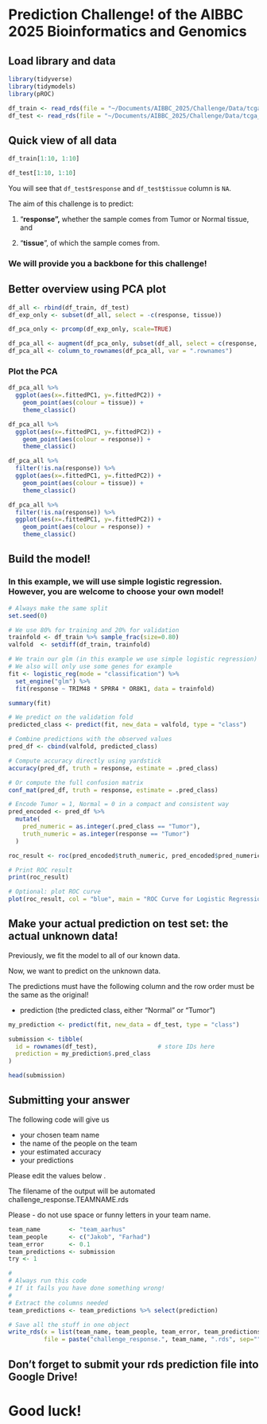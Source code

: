# Prediction Challenge! of the AIBBC 2025 Bioinformatics and Genomics 

## Load library and data

```r
library(tidyverse)
library(tidymodels)
library(pROC)
```

```r
df_train <- read_rds(file = "~/Documents/AIBBC_2025/Challenge/Data/tcga_train.rds") 
df_test <- read_rds(file = "~/Documents/AIBBC_2025/Challenge/Data/tcga_test.rds") 
```

## Quick view of all data

```r
df_train[1:10, 1:10]
```

```r
df_test[1:10, 1:10]
```

You will see that `df_test$response` and `df_test$tissue` column is `NA`.

The aim of this challenge is to predict:

1)  "**response",** whether the sample comes from Tumor or Normal tissue, and

2)  "**tissue**", of which the sample comes from.

### We will provide you a backbone for this challenge!

## Better overview using PCA plot

```r
df_all <- rbind(df_train, df_test)
df_exp_only <- subset(df_all, select = -c(response, tissue))
```

```r
df_pca_only <- prcomp(df_exp_only, scale=TRUE)
```

```r
df_pca_all <- augment(df_pca_only, subset(df_all, select = c(response, tissue)))
df_pca_all <- column_to_rownames(df_pca_all, var = ".rownames")
```

### Plot the PCA

```r
df_pca_all %>% 
  ggplot(aes(x=.fittedPC1, y=.fittedPC2)) +
    geom_point(aes(colour = tissue)) +
    theme_classic()
```

```r
df_pca_all %>% 
  ggplot(aes(x=.fittedPC1, y=.fittedPC2)) +
    geom_point(aes(colour = response)) +
    theme_classic()
```

```r
df_pca_all %>% 
  filter(!is.na(response)) %>% 
  ggplot(aes(x=.fittedPC1, y=.fittedPC2)) +
    geom_point(aes(colour = tissue)) +
    theme_classic()
```

```r
df_pca_all %>% 
  filter(!is.na(response)) %>% 
  ggplot(aes(x=.fittedPC1, y=.fittedPC2)) +
    geom_point(aes(colour = response)) +
    theme_classic()
```

## Build the model!

### In this example, we will use simple logistic regression. However, you are welcome to choose your own model!

```r

# Always make the same split
set.seed(0)

# We use 80% for training and 20% for validation
trainfold <- df_train %>% sample_frac(size=0.80)
valfold  <- setdiff(df_train, trainfold)

# We train our glm (in this example we use simple logistic regression)
# We also will only use some genes for example
fit <- logistic_reg(mode = "classification") %>%
  set_engine("glm") %>%
  fit(response ~ TRIM48 * SPRR4 * OR8K1, data = trainfold)
```

```r
summary(fit)
```

```r
# We predict on the validation fold
predicted_class <- predict(fit, new_data = valfold, type = "class")

# Combine predictions with the observed values
pred_df <- cbind(valfold, predicted_class)

# Compute accuracy directly using yardstick
accuracy(pred_df, truth = response, estimate = .pred_class)
```

```r
# Or compute the full confusion matrix
conf_mat(pred_df, truth = response, estimate = .pred_class)
```

```r

# Encode Tumor = 1, Normal = 0 in a compact and consistent way
pred_encoded <- pred_df %>%
  mutate(
    pred_numeric = as.integer(.pred_class == "Tumor"),
    truth_numeric = as.integer(response == "Tumor")
  )

roc_result <- roc(pred_encoded$truth_numeric, pred_encoded$pred_numeric)

# Print ROC result
print(roc_result)
```

```r

# Optional: plot ROC curve
plot(roc_result, col = "blue", main = "ROC Curve for Logistic Regression")
```

## Make your actual prediction on test set: the actual unknown data!

Previously, we fit the model to all of our known data.

Now, we want to predict on the unknown data.

The predictions must have the following column and the row order must be the same as the original!

-   prediction (the predicted class, either "Normal" or "Tumor")

```r

my_prediction <- predict(fit, new_data = df_test, type = "class")

submission <- tibble(
  id = rownames(df_test),                 # store IDs here
  prediction = my_prediction$.pred_class
)

head(submission)
```

## Submitting your answer

The following code will give us

-   your chosen team name
-   the name of the people on the team
-   your estimated accuracy
-   your predictions

Please edit the values below .

The filename of the output will be automated challenge_response.TEAMNAME.rds

Please - do not use space or funny letters in your team name.

```r

team_name        <- "team_aarhus" 
team_people      <- c("Jakob", "Farhad") 
team_error       <- 0.1
team_predictions <- submission
try <- 1

#
# Always run this code
# If it fails you have done something wrong!
#
# Extract the columns needed
team_predictions <- team_predictions %>% select(prediction)

# Save all the stuff in one object
write_rds(x = list(team_name, team_people, team_error, team_predictions, try), 
          file = paste("challenge_response.", team_name, ".rds", sep=""))
```

## Don't forget to submit your rds prediction file into Google Drive!

# Good luck!
